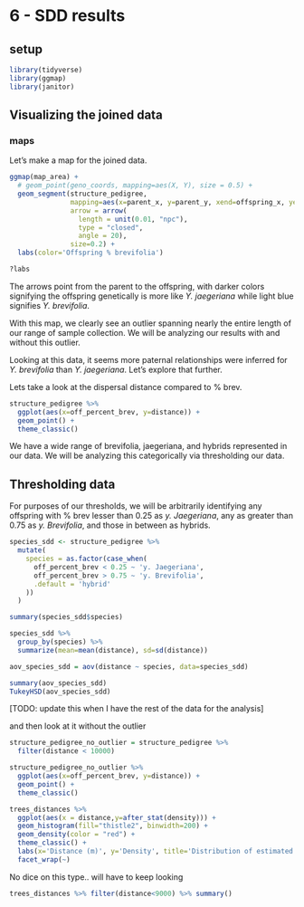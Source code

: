 # 6 - SDD results
## setup
```r
library(tidyverse)
library(ggmap)
library(janitor)
```
## Visualizing the joined data
### maps
Let's make a map for the joined data.
```r
ggmap(map_area) +
  # geom_point(geno_coords, mapping=aes(X, Y), size = 0.5) +
  geom_segment(structure_pedigree,
               mapping=aes(x=parent_x, y=parent_y, xend=offspring_x, yend=offspring_y, color=off_percent_brev),
               arrow = arrow(
                 length = unit(0.01, "npc"),
                 type = "closed",
                 angle = 20),
               size=0.2) +
  labs(color='Offspring % brevifolia')

?labs
```
The arrows point from the parent to the offspring, with darker colors signifying the offspring genetically is more like *Y. jaegeriana* while light blue signifies *Y. brevifolia*.

With this map, we clearly see an outlier spanning nearly the entire length of our range of sample collection. We will be analyzing our results with and without this outlier.

Looking at this data, it seems more paternal relationships were inferred for *Y. brevifolia* than *Y. jaegeriana*. Let's explore that further.

Lets take a look at the dispersal distance compared to % brev.
```r
structure_pedigree %>%
  ggplot(aes(x=off_percent_brev, y=distance)) +
  geom_point() +
  theme_classic()
```
We have a wide range of brevifolia, jaegeriana, and hybrids represented in our data. We will be analyzing this categorically via thresholding our data.

## Thresholding data
For purposes of our thresholds, we will be arbitrarily identifying any offspring with % brev lesser than 0.25 as *y. Jaegeriana*, any as greater than 0.75 as *y. Brevifolia*, and those in between  as hybrids.
```r
species_sdd <- structure_pedigree %>% 
  mutate(
    species = as.factor(case_when(
      off_percent_brev < 0.25 ~ 'y. Jaegeriana',
      off_percent_brev > 0.75 ~ 'y. Brevifolia',
      .default = 'hybrid'
    ))
  )

summary(species_sdd$species)

species_sdd %>% 
  group_by(species) %>% 
  summarize(mean=mean(distance), sd=sd(distance))
```


```r
aov_species_sdd = aov(distance ~ species, data=species_sdd)

summary(aov_species_sdd)
TukeyHSD(aov_species_sdd)
```
[TODO: update this when I have the rest of the data for the analysis]




and then look at it without the outlier
```r
structure_pedigree_no_outlier = structure_pedigree %>% 
  filter(distance < 10000)

structure_pedigree_no_outlier %>%
  ggplot(aes(x=off_percent_brev, y=distance)) +
  geom_point() +
  theme_classic()
```





```r
trees_distances %>%
  ggplot(aes(x = distance,y=after_stat(density))) +
  geom_histogram(fill="thistle2", binwidth=200) +
  geom_density(color = "red") +
  theme_classic() +
  labs(x='Distance (m)', y='Density', title='Distribution of estimated dispersal distance')+
  facet_wrap(~)
```
No dice on this type.. will have to keep looking


```r
trees_distances %>% filter(distance<9000) %>% summary()
```

